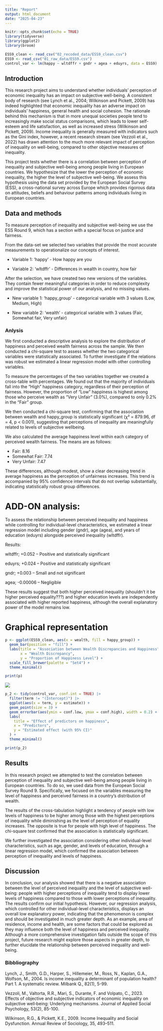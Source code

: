 ```yaml
---
title: "Report"
output: html_document
date: "2025-04-23"
---
```



```r
knitr::opts_chunk$set(echo = TRUE)
library(tidyverse)
library(ggplot2)
library(broom)

ESS9_clean <- read_csv("02_recoded_data/ESS9_clean.csv")
ESS9 <- read_csv("01_raw_data/ESS9.csv")
control_var <- lm(happy ~ wltdffr + gndr + agea + eduyrs, data = ESS9)
```

## Introduction

This research project aims to understand whether individuals' perception of economic inequality has an impact on subjective well-being. A consistent body of research (see Lynch et al., 2004; Wilkinson and Pickett, 2009) has indeed highlighted that economic inequality has an adverse impact on individuals' happiness, general health and social cohesion. The rationale behind this mechanism is that in more unequal societies people tend to increasingly make social status comparisons, which leads to lower self-esteem and life satisfaction, as well as increased stress (Wilkinson and Pickett, 2009). Income inequality is generally measured with indicators such as the Gini index, however, a recent research stream (see Vezzoli et al., 2022) has drawn attention to the much more relevant impact of perception of inequality on well-being, compared to other objective measures of inequality. 

This project tests whether there is a correlation between perception of inequality and subjective well-being among people living in European countries. We hypothesize that the lower the perception of economic inequality, the higher the level of subjective well-being. We assess this hypothesis using the data set provided by the European Social Survey (ESS), a cross-national survey across Europe which provides rigorous data on attitudes, beliefs and behaviour patterns among individuals living in European countries.



## Data and methods


To measure perception of inequality and subjective well-being we use the ESS Round 9, which has a section with a special focus on justice and fairness. 

From the data-set we selected two variables that provide the most accurate measurements to operationalize our concepts of interest. 

- Variable 1: 'happy' - How happy are you

- Variable 2: 'wltdffr' - Differences in wealth in country, how fair

After the selection, we have created two new versions of the variables. They contain fewer meaningful categories in order to reduce complexity and improve the statistical power of our analysis, and no missing values.

- New variable 1: 'happy_group' - categorical variable with 3 values (Low, Medium, High)

- New variable 2: 'wealth' - categorical variable with 3 values (Fair, Somewhat fair, Very unfair)



### Anlysis


We first conducted a descriptive analysis to explore the distribution of happiness and perceived wealth fairness across the sample. We then conducted a chi-square test to assess whether the two categorical variables were statistically associated. To further investigate if the relations was robust we estimated a linear regression model with other controlling variables.


To measure the percentages of the two variables together we created a cross-table with percentages.
We found out that the majority of individuals fall into the “High” happiness category, regardless of their perception of fairness. However, the proportion of "Low" happiness is highest among those who perceive wealth as "Very Unfair" (3.0%), compared to only 0.2% in the “Fair” group.

We then conducted a chi-square test, confirming that the association between wealth and happy_group is statistically significant (χ² = 879.96, df = 4, p < 0.001), suggesting that perceptions of inequality are meaningfully related to levels of subjective wellbeing.


We also calculated the average happiness level within each category of perceived wealth fairness. The means are as follows:

 - Fair: 8.16
 - Somewhat Fair: 7.74
 - Very Unfair: 7.47

These differences, although modest, show a clear decreasing trend in average happiness as the perception of unfairness increases. This trend is accompanied by 95% confidence intervals that do not overlap substantially, indicating statistically robust group differences.



# ADD-ON analysis:

To assess the relationship between perceived inequality and happiness while controlling for individual-level characteristics, we estimated a linear regression model including gender (gndr), age (agea), and years of education (eduyrs) alongside perceived inequality (wltdffr). 

Results:

wltdffr; +0.052 – Positive and statistically significant

eduyrs; +0.024 – Positive and statistically significant

gndr; +0.003 – Small and not significant

agea; -0.00006 – Negligible

These results suggest that both higher perceived inequality (shouldn't it be higher perceived equality???) and higher education levels are independently associated with higher reported happiness, although the overall explanatory power of the model remains low.



# Graphical representation


```r
p <- ggplot(ESS9_clean, aes(x = wealth, fill = happy_group)) +
  geom_bar(position = "fill") +
  labs(title = "Association between Wealth Discrepancies and Happiness",
       x = "Wealth Discrepancy",
       y = "Proportion of Happiness Level") +
  scale_fill_brewer(palette = "Set4") +
  theme_minimal()

print(p)
```

![](https://github.com/robertaalidori/CE1_Alidori_Chinello_Picardi/blob/main/04_plots/wealth_bar_chart.jpeg?raw=true)

```r
p_2 <- tidy(control_var, conf.int = TRUE) |> 
  filter(term != "(Intercept)") |> 
  ggplot(aes(x = term, y = estimate)) +
  geom_point(size = 3) +
  geom_errorbar(aes(ymin = conf.low, ymax = conf.high), width = 0.2) +
  labs(
    title = "Effect of predictors on happiness",
    x = "Predictors",
    y = "Estimated effect (with 95% CI)"
  ) +
  theme_minimal()

print(p_2)
```



## Results 

In this research project we attempted to test the correlation between perception of inequality and subjective well-being among people living in European countries. To do so, we used data from the European Social Survey  Round 9. Specifically, we focused on the variables measuring the level of happiness and perceived fairness in a country's distribution of wealth.

The results of the cross-tabulation highlight a tendency of people with low levels of happiness to be higher among those with the highest perceptions of inequality while diminishing as the level of perception of equality increases. The opposite is true for people with high level of happiness. The chi-square test confirmed that the association is statistically significant. 

We further investigated the association considering other individual-level characteristics, such as age, gender, and levels of education, through a linear regression model, which confirmed the association between perception of inequality and levels of happiness.

## Discussion 

In conclusion, our analysis showed that there is a negative association between the level of perceived inequality and the level of subjective well-being: people with higher perceptions of inequality tend to display lower levels of happiness compared to those with lower perceptions of inequality. The results confirm our initial hypothesis.
However, our regression analysis, which controlled for other individual-level characteristics, displays an overall low explanatory power, indicating that the phenomenon is complex and should be investigated in much greater depth. As an example, area of residence, income and health, are some factors that could be explored as they may influence both the level of happiness and perceived inequality. 
Although a more comprehensive investigation falls outside the scope of this project, future research might explore those aspects in greater depth, to further elucidate the relationship between perceived inequality and well-being.

### Bibbliography

Lynch, J., Smith, G.D., Harper, S., Hillemeier, M., Ross, N., Kaplan, G.A., Wolfson, M., 2004. Is income inequality a determinant of population health? Part 1. A systematic review. Milbank Q., 82(1), 5-99. 

Vezzoli, M., Valtorta, R.R., Mari, S., Durante, F. and Volpato, C., 2023. Effects of objective and subjective indicators of economic inequality on subjective well‐being: Underlying mechanisms. Journal of Applied Social Psychology, 53(2), 85-100.

Wilkinson, R.G., & Pickett, K.E., 2009. Income Inequality and Social Dysfunction. Annual Review of Sociology, 35, 493–511.



